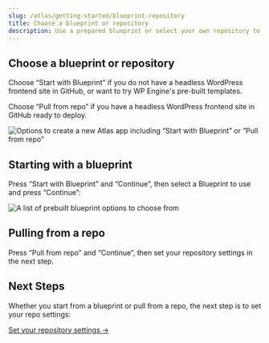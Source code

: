 ```yaml
---
slug: /atlas/getting-started/blueprint-repository
title: Choose a blueprint or repository
description: Use a prepared blueprint or select your own repository to deploy to Atlas.
---
```


## Choose a blueprint or repository

Choose “Start with Blueprint” if you do not have a headless WordPress frontend site in GitHub, or want to try WP Engine's pre-built templates.

Choose “Pull from repo” if you have a headless WordPress frontend site in GitHub ready to deploy.

![Options to create a new Atlas app including “Start with Blueprint” or “Pull from repo”](./assets/img/new-atlas-app.png)

## Starting with a blueprint

Press “Start with Blueprint” and “Continue”, then select a Blueprint to use and press “Continue”:

![A list of prebuilt blueprint options to choose from](./assets/img/select-a-blueprint.png)

## Pulling from a repo

Press “Pull from repo” and “Continue”, then set your repository settings in the next step.

## Next Steps

Whether you start from a blueprint or pull from a repo, the next step is to set your repo settings:

[Set your repository settings &#8594;](./repository-settings)
